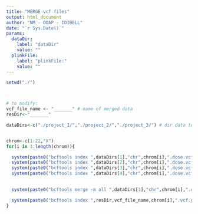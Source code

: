 ```yaml
---
title: "MERGE vcf files"
output: html_document
author: "NM - ODAP - IDIBELL"
date: "`r Sys.Date()`"
params:
  dataDir:
    label: "dataDir"
    value: ""
  plinkFile:
    label: "plinkFile:"
    value: ""
---
```





```r
setwd("./")



# to modify:
vcf_file_name <- "_______" # name of merged data
resDir<-"_______"

dataDirs<-c("./project_1/","./project_2/","./project_3/") # dir data to merge


chrom<-c(1:22,"X")
for(i in 1:length(chrom)){

  system(paste0("bcftools index ",dataDirs[1],"chr",chrom[i],".dose.vcf.gz"))
  system(paste0("bcftools index ",dataDirs[2],"chr",chrom[i],".dose.vcf.gz"))
  system(paste0("bcftools index ",dataDirs[3],"chr",chrom[i],".dose.vcf.gz"))
  system(paste0("bcftools index ",dataDirs[4],"chr",chrom[i],".dose.vcf.gz"))

  
  system(paste0("bcftools merge -m all ",dataDirs[1],"chr",chrom[i],".dose.vcf.gz ",dataDirs[2],"chr",chrom[i],".dose.vcf.gz ",dataDirs[3],"chr",chrom[i],".dose.vcf.gz ",dataDirs[4],"chr",chrom[i],".dose.vcf.gz -Oz -o ",resDir,vcf_file_name,chrom[i],".vcf.gz"))

  system(paste0("bcftools index ",resDir,vcf_file_name,chrom[i],".vcf.gz"))
}
```

